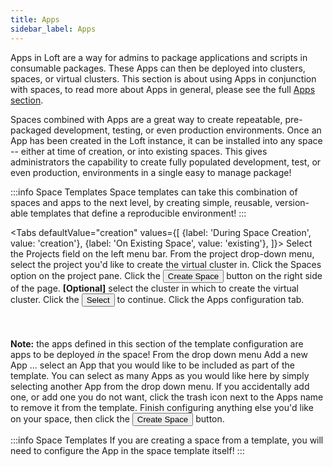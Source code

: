 ```yaml
---
title: Apps
sidebar_label: Apps
---
```



Apps in Loft are a way for admins to package applications and scripts in consumable packages.
These Apps can then be deployed into clusters, spaces, or virtual clusters. This section is
about using Apps in conjunction with spaces, to read more about Apps in general,
please see the full [Apps section](../../apps/what-are-apps).

Spaces combined with Apps are a great way to create repeatable, pre-packaged
development, testing, or even production environments. Once an App has been created in the Loft
instance, it can be installed into any space -- either at time of creation, or into
existing spaces. This gives administrators the capability to create fully populated
development, test, or even production, environments in a single easy to manage package!

:::info Space Templates
Space templates can take this combination of spaces and apps to the next
level, by creating simple, reusable, version-able templates that define a reproducible
environment!
:::

<Tabs
    defaultValue="creation"
    values={[
        {label: 'During Space Creation', value: 'creation'},
        {label: 'On Existing Space', value: 'existing'},
    ]}>
    <TabItem value="creation">
        <Flow id="install-app-space-creation">
            <Step>
                Select the <NavStep>Projects</NavStep> field on the left menu bar.
            </Step>
            <Step>
                From the project drop-down menu, select the project you'd like to create the
                virtual cluster in.
            </Step>
            <Step>
                Click the Spaces option on the project pane.
            </Step>
            <Step>
                Click the <Button>Create Space</Button> button on the right side of
                the page.
            </Step>
            <Step>
                <b>[Optional]</b> select the cluster in which to create the virtual cluster.
            </Step>
            <Step>
                Click the <Button>Select</Button> to continue.
            </Step>
            <Step>
                Click the <Label>Apps</Label> configuration tab. <br></br><br></br><b>Note:</b>
                the apps defined in this section of the template configuration are apps to be
                deployed *in* the space!
            </Step>
            <Step>
                From the drop down menu <Label>Add a new App ...</Label> select an App that you
                would like to be included as part of the template. You can select as many Apps
                as you would like here by simply selecting another App from the drop down menu.
                If you accidentally add one, or add one you do not want, click the trash icon
                next to the Apps name to remove it from the template.
            </Step>
            <Step>
                Finish configuring anything else you'd like on your space, then click the
                <Button>Create Space</Button> button.
            </Step>
        </Flow>
    </TabItem>
    <TabItem value="existing">
        <Flow id="install-app-space-existing">
            <PartialSpaceInstallApp/>
        </Flow>
    </TabItem>
</Tabs>

:::info Space Templates
If you are creating a space from a template, you will need to configure the App in the
space template itself!
:::
